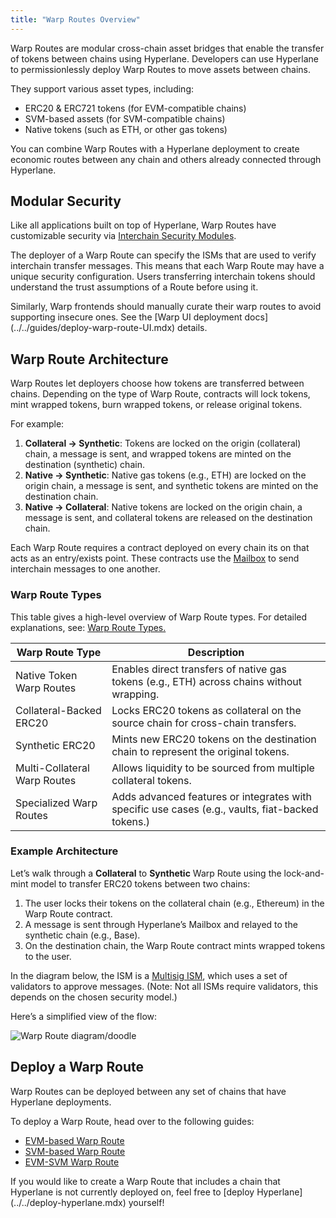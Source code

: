 ```yaml
---
title: "Warp Routes Overview"
---
```


Warp Routes are modular cross-chain asset bridges that enable the transfer of tokens between chains using Hyperlane. Developers can use Hyperlane to permissionlessly deploy Warp Routes to move assets between chains.

They support various asset types, including:

- ERC20 & ERC721 tokens (for EVM-compatible chains)
- SVM-based assets (for SVM-compatible chains)
- Native tokens (such as ETH, or other gas tokens)

You can combine Warp Routes with a Hyperlane deployment to create economic routes between any chain and others already connected through Hyperlane.

## Modular Security

Like all applications built on top of Hyperlane, Warp Routes have customizable security via [Interchain Security Modules](../../protocol/ISM/modular-security.mdx).

The deployer of a Warp Route can specify the ISMs that are used to verify interchain transfer messages. This means that each Warp Route may have a unique security configuration. Users transferring interchain tokens should understand the trust assumptions of a Route before using it.

<Note>
  Similarly, Warp frontends should manually curate their warp routes to avoid
  supporting insecure ones. See the [Warp UI deployment
  docs](../../guides/deploy-warp-route-UI.mdx) details.
</Note>

## Warp Route Architecture

Warp Routes let deployers choose how tokens are transferred between chains. Depending on the type of Warp Route, contracts will lock tokens, mint wrapped tokens, burn wrapped tokens, or release original tokens.

For example:

1. **Collateral → Synthetic**: Tokens are locked on the origin (collateral) chain, a message is sent, and wrapped tokens are minted on the destination (synthetic) chain.
2. **Native → Synthetic**: Native gas tokens (e.g., ETH) are locked on the origin chain, a message is sent, and synthetic tokens are minted on the destination chain.
3. **Native → Collateral**: Native tokens are locked on the origin chain, a message is sent, and collateral tokens are released on the destination chain.

Each Warp Route requires a contract deployed on every chain its on that acts as an entry/exists point. These contracts use the [Mailbox](../mailbox.mdx) to send interchain messages to one another.

### Warp Route Types

This table gives a high-level overview of Warp Route types. For detailed explanations, see: [Warp Route Types.](warp-routes-types.mdx)

| **Warp Route Type**          | **Description**                                                                                  |
| ---------------------------- | ------------------------------------------------------------------------------------------------ |
| Native Token Warp Routes     | Enables direct transfers of native gas tokens (e.g., ETH) across chains without wrapping.        |
| Collateral-Backed ERC20      | Locks ERC20 tokens as collateral on the source chain for cross-chain transfers.                  |
| Synthetic ERC20              | Mints new ERC20 tokens on the destination chain to represent the original tokens.                |
| Multi-Collateral Warp Routes | Allows liquidity to be sourced from multiple collateral tokens.                                  |
| Specialized Warp Routes      | Adds advanced features or integrates with specific use cases (e.g., vaults, fiat-backed tokens.) |

### Example Architecture

Let’s walk through a **Collateral** to **Synthetic** Warp Route using the lock-and-mint model to transfer ERC20 tokens between two chains:

1. The user locks their tokens on the collateral chain (e.g., Ethereum) in the Warp Route contract.
2. A message is sent through Hyperlane’s Mailbox and relayed to the synthetic chain (e.g., Base).
3. On the destination chain, the Warp Route contract mints wrapped tokens to the user.

In the diagram below, the ISM is a [Multisig ISM](/docs/protocol/ISM/multisig-ISM), which uses a set of validators to approve messages. (Note: Not all ISMs require validators, this depends on the chosen security model.)

Here’s a simplified view of the flow:

![Warp Route diagram/doodle](/img/warp-route-flow.png)

## Deploy a Warp Route

Warp Routes can be deployed between any set of chains that have Hyperlane deployments.

To deploy a Warp Route, head over to the following guides:

- [EVM-based Warp Route](/docs/guides/deploy-warp-route)
- [SVM-based Warp Route](/docs/guides/deploy-svm-warp-route)
- [EVM-SVM Warp Route](/docs/guides/deploy-evm-svm-warp-route)

<Tip>
  If you would like to create a Warp Route that includes a chain that Hyperlane
  is not currently deployed on, feel free to [deploy
  Hyperlane](../../deploy-hyperlane.mdx) yourself!
</Tip>
